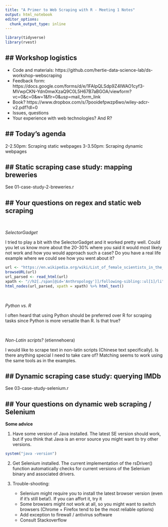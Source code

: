 ```yaml
---
title: "A Primer to Web Scraping with R - Meeting 1 Notes"
output: html_notebook
editor_options: 
  chunk_output_type: inline
---
```



```r
library(tidyverse)
library(rvest)
```


## Workshop logistics
---------------------------------

- Code and materials: https://github.com/hertie-data-science-lab/ds-workshop-webscraping
- Feedback form: https://docs.google.com/forms/d/e/1FAIpQLSdp9Z4IWAO1cyf3-MVwpCKN-Ydn0mwXzaQ9C0L5H67B7aBGOA/viewform?vc=0&c=0&w=1&flr=0&usp=mail_form_link
- Book? https://www.dropbox.com/s/7pooidefpwzp6wo/wiley-adcr-v2.pdf?dl=0
- Issues, questions
- Your experience with web technologies? And R?


## Today's agenda
---------------------------------

2-2.50pm: Scraping static webpages
3-3.50pm: Scraping dynamic webpages


## Static scraping case study: mapping breweries
---------------------------------

See 01-case-study-2-breweries.r


## Your questions on regex and static web scraping
---------------------------------

<br>

*SelectorGadget*

I tried to play a bit with the SelectorGadget and it worked pretty well. Could you let us know more about the 20-30% where you said it would most likely not work and how you would approach such a case? Do you have a real life example where we could see how you went about it?


```r
url <- "https://en.wikipedia.org/wiki/List_of_female_scientists_in_the_20th_century"
browseURL(url)
url_parsed <- read_html(url)
xpath <- "//h2[./span[@id='Anthropology']]/following-sibling::ul[1]/li"
html_nodes(url_parsed, xpath = xpath) %>% html_text()
```

<br>

*Python vs. R*

I often heard that using Python should be preferred over R for scraping tasks since Python is more versatile than R. Is that true?
 

<br> 

*Non-Latin scripts?* (etiennehoera)

I would like to scrape text in non-latin scripts (Chinese text specifically). Is there anything special I need to take care of? Matching seems to work using the same tools as in the examples.


## Dynamic scraping case study: querying IMDb
-------------------------------------------------

See 03-case-study-selenium.r


## Your questions on dynamic web scraping / Selenium
-------------------------------------------------------


**Some advice**

1. Have some version of Java installed. The latest SE version should work, but if you think that Java is an error source you might want to try other versions.

```r
system("java -version")
```

2. Get Selenium installed. The current implementation of the rsDriver() function automatically checks for current versions of the Selenium binary and associated drivers.

3. Trouble-shooting:
   - Selenium might require you to install the latest browser version (even if it's still beta!). If you can affort it, try it
   - Some browsers might not work at all, so you might want to switch browsers (Chrome + Firefox tend to be the most reliable options)
   - Add exception to firewall / antivirus software
   - Consult Stackoverflow




